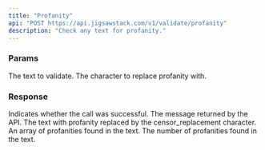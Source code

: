 ```yaml
---
title: "Profanity"
api: "POST https://api.jigsawstack.com/v1/validate/profanity"
description: "Check any text for profanity."
---
```



### Params

<ParamField query="text" type="string" required>
  The text to validate.
</ParamField>

<ParamField query="censor_replacement" type="string" default="*" required>
  The character to replace profanity with.
</ParamField>

<Snippet file="header.mdx" />

### Response

<ResponseField name="success" type="boolean">
  Indicates whether the call was successful.
</ResponseField>

<ResponseField name="message" type="string">
  The message returned by the API.
</ResponseField>

<ResponseField name="clean_text" type="string">
  The text with profanity replaced by the censor_replacement character.
</ResponseField>

<ResponseField name="profanities" type="array">
  An array of profanities found in the text.
</ResponseField>

<ResponseField name="profanities_found" type="integer">
  The number of profanities found in the text.
</ResponseField>

<ProfanitySnippet />
